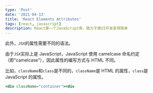 ```yaml
---
type: 'Post'
date: '2021-04-13'
title: 'React Elements Attributes'
tags: [react, javascript]
description: React是一个JavaScript库，致力于使UI开发变得简单
---
```


此外，`JSX`的属性需要不同的语法。

由于`JSX`实际上是 JavaScript，JavaScript 使用 camelcase 命名约定（即“camelcase”），因此属性的编写方式与 HTML 不同。

比如，`className`和`class`是不同的，`className`是 HTML 的属性，`class`是 JavaScript 的属性。

```jsx
<div className="container"><div
```
